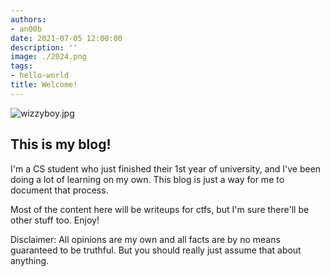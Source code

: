 ```yaml
---
authors:
- an00b
date: 2021-07-05 12:00:00
description: ''
image: ./2024.png
tags:
- hello-world
title: Welcome!
---
```


![wizzyboy.jpg](https://an00brektn.github.io/img/wizzyboy.jpg)

## This is my blog!

I'm a CS student who just finished their 1st year of university, and I've been doing a lot of learning on my own. This blog is just a way for me to document that process.

Most of the content here will be writeups for ctfs, but I'm sure there'll be other stuff too. Enjoy!

Disclaimer: All opinions are my own and all facts are by no means guaranteed to be truthful. But you should really just assume that about anything.